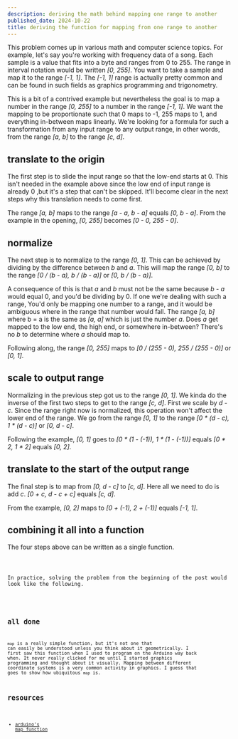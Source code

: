 ```yaml
---
description: deriving the math behind mapping one range to another
published_date: 2024-10-22
title: deriving the function for mapping from one range to another
---
```



This problem comes up in various math and computer science topics. For example,
let's say you're working with frequency data of a song. Each sample is a value
that fits into a byte and ranges from 0 to 255. The range in interval notation
would be written _[0, 255]_. You want to take a sample and map it to the range
_[-1, 1]_. The _[-1, 1]_ range is actually pretty common and can be found in such
fields as graphics programming and trigonometry.

This is a bit of a contrived example but nevertheless the goal is to map a
number in the range _[0, 255]_ to a number in the range _[-1, 1]_. We want the
mapping to be proportionate such that 0 maps to -1, 255 maps to 1, and
everything in-between maps linearly. We're looking for a formula for such a
transformation from any input range to any output range, in other words, from
the range _[a, b]_ to the range _[c, d]_.

## translate to the origin

The first step is to slide the input range so that the low-end starts at 0. This
isn't needed in the example above since the low end of input range is already 0
,but it's a step that can't be skipped. It'll become clear in the next steps why
this translation needs to come first.

The range _[a, b]_ maps to the range _[a - a, b - a]_ equals _[0, b - a]_. From
the example in the opening, _[0, 255]_ becomes _[0 - 0, 255 - 0]_.

## normalize

The next step is to normalize to the range _[0, 1]_. This can be achieved by
dividing by the difference between _b_ and _a_. This will map the range _[0, b]_
to the range _[0 / (b - a), b / (b - a)]_ or _[0, b / (b - a)]_.

A consequence of this is that _a_ and _b_ must not be the same because _b - a_
would equal 0, and you'd be dividing by 0. If one we're dealing with such a
range, You'd only be mapping one number to a range, and it would be ambiguous
where in the range that number would fall. The range _[a, b]_ where b = a is the
same as _[a, a]_ which is just the number _a_. Does _a_ get mapped to the low
end, the high end, or somewhere in-between? There's no _b_ to determine where _a_
should map to.

Following along, the range _[0, 255]_ maps to _[0 / (255 - 0), 255 / (255 - 0)]_
or _[0, 1]_.

## scale to output range

Normalizing in the previous step got us to the range _[0, 1]_. We kinda do the
inverse of the first two steps to get to the range _[c, d]_. First we scale by
_d - c_. Since the range right now is normalized, this operation won't affect
the lower end of the range. We go from the range _[0, 1]_ to the range _[0 *
(d - c), 1 * (d - c)]_ or _[0, d - c]_.

Following the example, _[0, 1]_ goes to _[0 * (1 - (-1)), 1 * (1 - (-1))]_
equals _[0 * 2, 1 * 2]_ equals _[0, 2]_.

## translate to the start of the output range

The final step is to map from _[0, d - c]_ to _[c, d]_. Here all we need to do
is add _c_. _[0 + c, d - c + c]_ equals _[c, d]_.

From the example, _[0, 2]_ maps to _[0 + (-1), 2 + (-1)]_ equals _[-1, 1]_.

## combining it all into a function

The four steps above can be written as a single function.

<Code code={map} lang="ts" />

In practice, solving the problem from the beginning of the post would look like
the following.

<Code code={example} lang="ts" />

## all done

`map` is a really simple function, but it's not one that can easily be understood
unless you think about it geometrically. I first saw this function when I used
to program on the Arduino way back when. It never really clicked for me until I
started graphics programming and thought about it visually. Mapping between
different coordinate systems is a very common activity in graphics. I guess that
goes to show how ubiquitous `map` is.

## resources

- [arduino's map function](https://docs.arduino.cc/language-reference/en/functions/math/map/)
